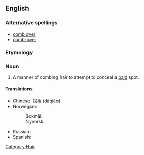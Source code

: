 {{wikipedia|Comb over}}
==English==

===Alternative spellings===
* [[comb over]]
* [[comb-over]]

===Etymology===
{{compound|comb|over}}

===Noun===
{{en-noun}}

# A manner of combing hair to attempt to conceal a [[bald]] spot.

====Translations====
{{trans-top|A manner of combing hair to conceal a bald spot}}
* Chinese: [[搭桥]] (dāqiáo)
* Norwegian:
*: Bokmål: {{t-|no|hentesveis|m}}
*: Nynorsk: {{t-|nn|hentesveis|m|xs=Norwegian Nynorsk}}
{{trans-mid}}
* Russian: {{t+|ru|зачёс|m|tr=začós|sc=Cyrl}}
* Spanish: {{t|es|Peinado tapacalva|m}}
{{trans-bottom}}

[[Category:Hair]]
